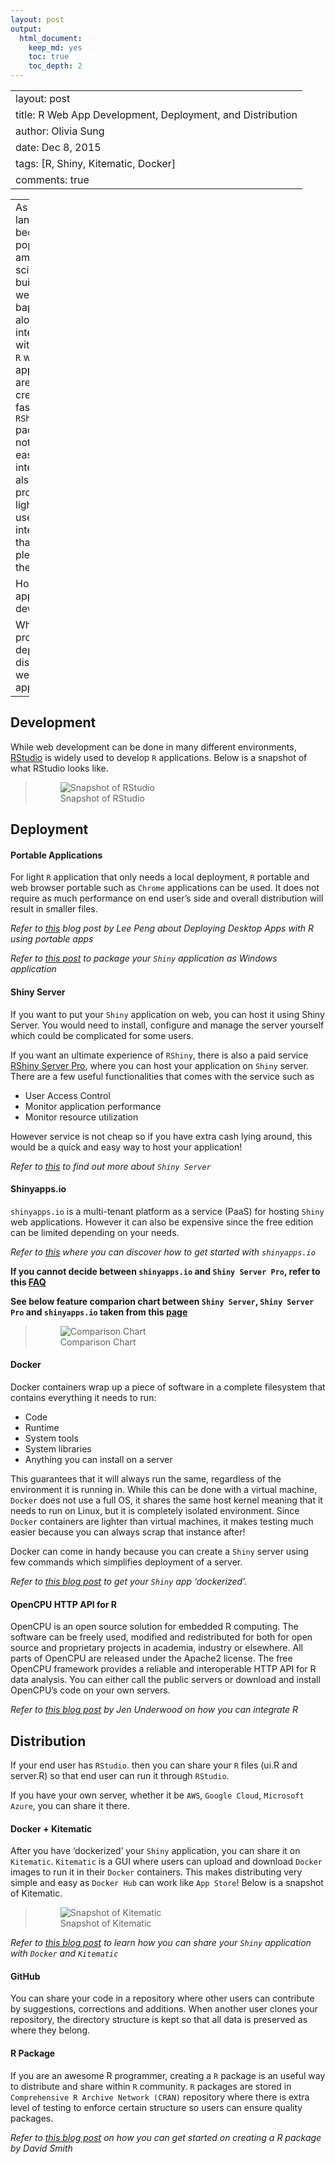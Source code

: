 ```yaml
---
layout: post
output:
  html_document:
    keep_md: yes
    toc: true
    toc_depth: 2
---
```


---
layout: post
title: R Web App Development, Deployment, and Distribution
author: Olivia Sung
date: Dec 8, 2015
tags: [R, Shiny, Kitematic, Docker]
comments: true
---

---
As `R` language is becoming popular among scientists to build simple we bapplication along simple integration with `RShiny`, `R` web applications are being created at a fast rate. `RShiny` package is not only easy to integrate but also provides a lightweight user interface that is pleasing to the eyes.

How is `R` application developed?

What is the process to deploy and distribute `R` web applications?
---

Development
--

While web development can be done in many different environments, [RStudio](https://www.rstudio.com/) is widely used to develop `R` applications. Below is a snapshot of what RStudio looks like.

> ![Snapshot of RStudio](2015-12-08rstudio.png)

Deployment 
--

#### Portable Applications

For light `R` application that only needs a local deployment, `R` portable and web browser portable such as `Chrome` applications can be used. It does not require as much performance on end user's side and overall distribution will result in smaller files.

*Refer to [this](http://www.r-bloggers.com/deploying-desktop-apps-with-r/) blog post by Lee Peng about Deploying Desktop Apps with R using portable apps*

*Refer to [this post](http://blog.analytixware.com/2014/03/packaging-your-shiny-app-as-windows.html) to package your `Shiny` application as Windows application*

#### Shiny Server

If you want to put your `Shiny` application on web, you can host it using Shiny Server. You would need to install, configure and manage the server yourself which could be complicated for some users.

If you want an ultimate experience of `RShiny`, there is also a paid service [RShiny Server Pro](https://www.rstudio.com/products/shiny-server-pro/), where you can host your application on `Shiny` server. 
There are a few useful functionalities that comes with the service such as 

- User Access Control
- Monitor application performance 
- Monitor resource utilization 

However service is not cheap so if you have extra cash lying around, this would be a quick and easy way to host your application!

*Refer to [this](https://www.rstudio.com/products/shiny/shiny-server/) to find out more about `Shiny Server`*

#### Shinyapps.io

`shinyapps.io` is a multi-tenant platform as a service (PaaS) for hosting `Shiny` web applications. However it can also be expensive since the free edition can be limited depending on your needs.

*Refer to [this](http://shiny.rstudio.com/articles/shinyapps.html) where you can discover how to get started with `shinyapps.io`*

**If you cannot decide between `shinyapps.io` and `Shiny Server Pro`, refer to this [FAQ](https://www.rstudio.com/faq-items/difference-shinyapps-shiny-server/)**

**See below feature comparion chart between `Shiny Server`, `Shiny Server Pro` and `shinyapps.io` taken from this [page](https://www.rstudio.com/products/shinyapps/)**

> ![Comparison Chart](2015-12-08compare.png)


#### Docker

Docker containers wrap up a piece of software in a complete filesystem that contains everything it needs to run:

- Code
- Runtime
- System tools
- System libraries
- Anything you can install on a server

This guarantees that it will always run the same, regardless of the environment it is running in.
While this can be done with a virtual machine, `Docker` does not use a full OS, it shares the same host kernel meaning that it needs to run on Linux, but it is completely isolated environment. Since `Docker` containers are lighter than virtual machines, it makes testing much easier because you can always scrap that instance after!

Docker can come in handy because you can create a `Shiny` server using few commands which simplifies deployment of a server.

*Refer to [this blog post](http://www.rmining.net/2015/04/30/dockerizing-a-shiny-app/) to get your `Shiny` app 'dockerized'.*

#### OpenCPU HTTP API for R

OpenCPU is an open source solution for embedded R computing. The software can be freely used, modified and redistributed for both for open source and proprietary projects in academia, industry or elsewhere. All parts of OpenCPU are released under the Apache2 license.  The free OpenCPU framework provides a reliable and interoperable HTTP API for R data analysis. You can either call the public servers or download and install OpenCPU’s code on your own servers.

*Refer to [this blog post](http://www.jenunderwood.com/2015/01/12/part-1-integrating-r/) by Jen Underwood on how you can integrate R*


Distribution
--

If your end user has `RStudio`. then you can share your `R` files (ui.R and server.R) so that end user can run it through `RStudio`.

If you have your own server, whether it be `AWS`, `Google Cloud`, `Microsoft Azure`, you can share it there.

#### Docker + Kitematic

After you have 'dockerized' your `Shiny` application, you can share it on `Kitematic`.
`Kitematic` is a GUI where users can upload and download `Docker` images to run it in their `Docker` containers.
This makes distributing very simple and easy as `Docker Hub` can work like `App Store`!
Below is a snapshot of Kitematic.

> ![Snapshot of Kitematic](2015-12-08kitematic.jpg)

*Refer to [this blog post](http://www.r-bloggers.com/share-your-shiny-apps-with-docker-and-kitematic/) to learn how you can share your `Shiny` application with `Docker` and `Kitematic`*

#### GitHub

You can share your code in a repository where other users can contribute by suggestions, corrections and additions.
When another user clones your repository, the directory structure is kept so that all data is preserved as where they belong.

#### R Package

If you are an awesome R programmer, creating a `R` package is an useful way to distribute and share within `R` community.
`R` packages are stored in `Comprehensive R Archive Network (CRAN)` repository where there is extra level of testing to enforce certain structure so users can ensure quality packages.

*Refer to [this blog post](http://blog.revolutionanalytics.com/2009/08/creating-r-packages-a-tutorial-draft.html) on how you can get started on creating a R package by David Smith*
